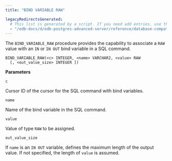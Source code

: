 ```yaml
---
title: "BIND VARIABLE RAW"

legacyRedirectsGenerated:
  # This list is generated by a script. If you need add entries, use the `legacyRedirects` key.
  - "/edb-docs/d/edb-postgres-advanced-server/reference/database-compatibility-for-oracle-developers-built-in-package-guide/13/bind_variable_raw.html"
---
```


The `BIND_VARIABLE_RAW` procedure provides the capability to associate a `RAW` value with an `IN` or `IN OUT` bind variable in a SQL command.

```text
BIND_VARIABLE_RAW(<c> INTEGER, <name> VARCHAR2, <value> RAW
  [, <out_value_size> INTEGER ])
```

**Parameters**

`c`

 Cursor ID of the cursor for the SQL command with bind variables.

`name`

 Name of the bind variable in the SQL command.

`value`

 Value of type `RAW` to be assigned.

`out_value_size`

 If `name` is an `IN OUT` variable, defines the maximum length of the output value. If not specified, the length of `value` is assumed.
